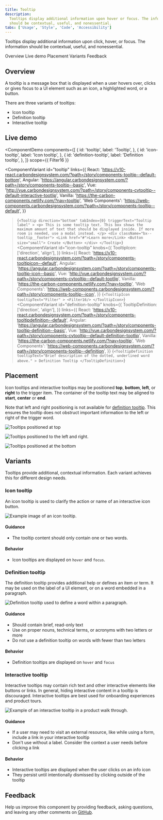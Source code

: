 ```yaml
---
title: Tooltip
description:
  Tooltips display additional information upon hover or focus. The information
  should be contextual, useful, and nonessential.
tabs: ['Usage', 'Style', 'Code', 'Accessibility']
---
```


<PageDescription>

Tooltips display additional information upon click, hover, or focus. The
information should be contextual, useful, and nonessential.

</PageDescription>

<AnchorLinks>

<AnchorLink>Overview</AnchorLink>
<AnchorLink>Live demo</AnchorLink>
<AnchorLink>Placement</AnchorLink>
<AnchorLink>Variants</AnchorLink>
<AnchorLink>Feedback</AnchorLink>

</AnchorLinks>

## Overview

A tooltip is a message box that is displayed when a user hovers over, clicks or
gives focus to a UI element such as an icon, a highlighted word, or a button.

There are three variants of tooltips:

- Icon tooltip
- Definition tooltip
- Interactive tooltip

## Live demo


<ComponentDemo
  components={[
    {
      id: 'tooltip',
      label: 'Tooltip',
    },
    {
      id: 'icon-tooltip',
      label: 'Icon tooltip',
    },
    {
      id: 'definition-tooltip',
      label: 'Definition tooltip',
    },
  ]}
  scope={{ Filter16 }}
>
  <ComponentVariant
    id="tooltip"
    links={{
      React:
        'https://v10-react.carbondesignsystem.com/?path=/story/components-tooltip--default-bottom',
      Angular:
        'https://angular.carbondesignsystem.com/?path=/story/components-tooltip--basic',
      Vue: 'http://vue.carbondesignsystem.com/?path=/story/components-cvtooltip--default-interactive-tootlip',
      Vanilla: 'https://the-carbon-components.netlify.com/?nav=tooltip',
      'Web Components':
        'https://web-components.carbondesignsystem.com/?path=/story/components-tooltip--default',
    }}
  >{`
    <Tooltip
      direction="bottom"
      tabIndex={0}
      triggerText="Tooltip label"
    >
      <p>
        This is some tooltip text. This box shows the maximum amount of text that should be displayed inside. If more room is needed, use a modal instead.
      </p>
      <div className="bx--tooltip__footer">
        <Link href="#">Learn more</Link>
        <Button size="small">
          Create
        </Button>
      </div>
    </Tooltip>
  `}</ComponentVariant>
  <ComponentVariant
    id="icon-tooltip"
    knobs={{
      TooltipIcon: ['direction', 'align'],
    }}
    links={{
      React:
        'https://v10-react.carbondesignsystem.com/?path=/story/components-tooltipicon--default',
      Angular:
        'https://angular.carbondesignsystem.com/?path=/story/components-tooltip-icon--basic',
      Vue: 'http://vue.carbondesignsystem.com/?path=/story/components-cvtooltip--default-tootlip',
      Vanilla: 'https://the-carbon-components.netlify.com/?nav=tooltip',
      'Web Components':
        'https://web-components.carbondesignsystem.com/?path=/story/components-tooltip--icon',
    }}
  >{`
    <TooltipIcon
      tooltipText="Filter"
    >
      <Filter16/>
    </TooltipIcon>
  `}</ComponentVariant>
  <ComponentVariant
    id="definition-tooltip"
    knobs={{
      TooltipDefinition: ['direction', 'align'],
    }}
    links={{
      React:
        'https://v10-react.carbondesignsystem.com/?path=/story/components-tooltipdefinition--default',
      Angular:
        'https://angular.carbondesignsystem.com/?path=/story/components-tooltip-definition--basic',
      Vue: 'http://vue.carbondesignsystem.com/?path=/story/components-cvtooltip--default-definition-tootlip',
      Vanilla: 'https://the-carbon-components.netlify.com/?nav=tooltip',
      'Web Components':
        'https://web-components.carbondesignsystem.com/?path=/story/components-tooltip--definition',
    }}
  >{`
    <TooltipDefinition
      tooltipText="Brief description of the dotted, underlined word above."
    >
      Definition Tooltip
    </TooltipDefinition>
  `}</ComponentVariant>
</ComponentDemo>

## Placement

Icon tooltips and interactive tooltips may be positioned **top**, **bottom**,
**left**, or **right** to the trigger item. The container of the tooltip text
may be aligned to **start**, **center** or **end**.

Note that left and right positioning is not available for
[definition tooltip](#definition-tooltip). This ensures the tooltip does not
obstruct important information to the left or right of the trigger word.

<Row>
<Column colLg={8}>

![Tooltips positioned at top](images/tooltip-usage-1-top.png)

</Column>
</Row>

<Row>
<Column colLg={8}>

![Tooltips positioned to the left and right.](images/tooltip-usage-1-left-right.png)

</Column>
</Row>

<Row>
<Column colLg={8}>

![Tooltips positioned at the bottom](images/tooltip-usage-1-bottom.png)

</Column>
</Row>

## Variants

Tooltips provide additional, contextual information. Each variant achieves this
for different design needs.

### Icon tooltip

An icon tooltip is used to clarify the action or name of an interactive icon
button.

<Row>
<Column colLg={8}>

![Example image of an icon tooltip.](images/tooltip-usage-1.png)

</Column>
</Row>

#### Guidance

- The tooltip content should only contain one or two words.

#### Behavior

- Icon tooltips are displayed on `hover` and `focus`.

### Definition tooltip

The definition tooltip provides additional help or defines an item or term. It
may be used on the label of a UI element, or on a word embedded in a paragraph.

<Row>
<Column colLg={8}>

![Definition tooltip used to define a word within a paragraph.](images/definition_tooltip_image.png)

</Column>
</Row>

#### Guidance

- Should contain brief, read-only text
- Use on proper nouns, technical terms, or acronyms with two letters or more
- Do not use a definition tooltip on words with fewer than two letters

#### Behavior

- Definition tooltips are displayed on `hover` and `focus`

### Interactive tooltip

Interactive tooltips may contain rich text and other interactive elements like
buttons or links. In general, hiding interactive content in a tooltip is
discouraged. Interactive tooltips are best used for onboarding experiences and
product tours.

<Row>
<Column colLg={8}>

![Example of an interactive tooltip in a product walk through.](images/tooltip-usage-3-v2.png)

</Column>
</Row>

#### Guidance

- If a user may need to visit an external resource, like while using a form,
  include a link in your interactive tooltip
- Don't use without a label. Consider the context a user needs before clicking a
  link

#### Behavior

- Interactive tooltips are displayed when the user clicks on an info icon
- They persist until intentionally dismissed by clicking outside of the tooltip

## Feedback

Help us improve this component by providing feedback, asking questions, and
leaving any other comments on
[GitHub](https://github.com/carbon-design-system/carbon-website/issues/new?assignees=&labels=feedback&template=feedback.md).
